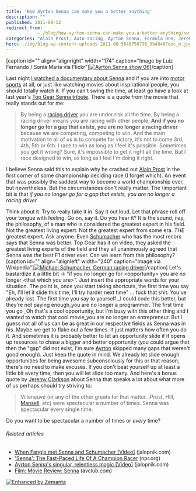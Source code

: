 ```yaml
---
title: 'How Ayrton Senna can make you a better anything'
description: ""
published: 2011-08-12
redirect_from: 
            - /blog/how-ayrton-senna-can-make-you-a-better-anything/swizec/2167
categories: "Alain Prost, Auto racing, Ayrton Senna, Formula One, Jeremy Clarkson, Michael Schumacher, Uncategorized"
hero: ./img/blog-wp-content-uploads-2011-08-5648756796_9b48467eec_m.jpg
---
```

\[caption id="" align="alignright" width="174" caption="Image by Luiz Fernando / Sonia Maria via Flickr"][![Ayrton Senna show 06](./img/blog-wp-content-uploads-2011-08-5648756796_9b48467eec_m.jpg "Ayrton Senna show 06")](http://www.flickr.com/photos/7477245@N05/5648756796)\[/caption]

Last night [I watched a documentary about Senna](http://swizec.com/blog/i-learned-two-things-today-10-8/swizec/2124 "I learned two things today 10.8.") and if you are into [motor sports](http://en.wikipedia.org/wiki/Motorsport "Motorsport") at all, or just like watching movies about inspirational people, you should totally watch it. If you can't swing the time, at least go have a look at last year's [Top Gear Senna tribute](http://www.youtube.com/results?search_query=top+gear+senna&page=&utm_source=opensearch). There is a quote from the movie that really stands out for me:

> By being a [racing driver](http://en.wikipedia.org/wiki/Auto_racing "Auto racing") you are under risk all the time. By being a racing driver means you are racing with other people. **And if you no longer go for a gap that exists, you are no longer a racing driver** because we are competing, competing to win. And the main motivation to all of us is to compete for victory, it's not to come 3rd, 4th, 5th or 6th. I race to win as long as I feel it's possible. Sometimes you get it wrong? Sure, it's impossible to get it right all the time. But I race designed to win, as long as I feel I'm doing it right.

I believe Senna said this to explain why he crashed out [Alain Prost](http://en.wikipedia.org/wiki/Alain_Prost "Alain Prost") in the first corner of some championship deciding race (I forget which). An event that was possibly the saddest way to become a world championship ever, but nevertheless. But the circumstances don't really matter. The \\important bit is that _if you no longer go for a gap that exists, you are no longer a racing driver._

<!--more-->

Think about it. Try to really take it in. Say it out loud. Let that phrase roll off your tongue with feeling. Go on, say it. Do you hear it? It is the sound, nay, the philosophy, of a man who is considered the greatest expert in his field. Not the greatest living expert. Not the greatest expert from some era. _THE_ greatest expert. Ask anyone. Even [Schumacher](http://en.wikipedia.org/wiki/Michael_Schumacher "Michael Schumacher") who has the most recors says that Senna was better. Top Gear has it on video, they asked the greatest living experts of the field and they all unanimously agreed that Senna was _the_ best F1 driver ever. Can we learn from this philosophy? \[caption id="" align="alignleft" width="240" caption="Image via Wikipedia"][![Michael Schumacher, German racing driver](./img/blog-wp-content-uploads-2011-08-300px-Michael_Schumacher1.jpg "Michael Schumacher, German racing driver")](http://commons.wikipedia.org/wiki/File:Michael_Schumacher.jpg)\[/caption] Let's bastardize it a little bit -> "if you no longer go for &lt;opportunity> you are no longer &lt;that which you are>". Just insert the appropriate words for your situation. The point is, once you start taking shortcuts, the first time you say "Eh, I'll let it slide this time, I'll try harder next time" ... fuck that shit. You've already lost. The first time you say to yourself _I could code this better, but they're not paying enough_you are no longer a programmer. The first time you go _Oh that's a cool opportunity, but I'm busy with this other thing and I wanted to watch that cool movie_you are no longer an entrepreneur. But I guess not all of us can be as great in our respective fields as Senna was in his. Maybe we get to flake out a few times. It just matters how often you do it. And sometimes it is probably better to let an opportunity slide if it opens up resources to chase a bigger and better opportunity (you could argue that then the "gap" did not exist, I'm sure [Ayrton](http://en.wikipedia.org/wiki/Ayrton_Senna "Ayrton Senna") skipped many gaps that weren't good enough). Just keep the quote in mind. We already let slide enough opportunities for being awesome subconsciously for this or that reason, there's no need to make excuses. If you don't beat yourself up at least a little bit every time, then you will let slide too many. And here's a bonus quote by [Jeremy Clarkson](http://www.myspace.com/everything/jeremy-clarkson "Jeremy Clarkson") about Senna that speaks a lot about what more of us perhaps should try striving to:

> Villeneuve (or any of the other greats for that matter...Prost, Hill, [Mansell](http://en.wikipedia.org/wiki/Nigel_Mansell "Nigel Mansell"), etc) were spectacular a number of times. Senna was spectacular every single time.

Do you want to be spectacular a number of times or _every_ time?

###### Related articles

- [When Fangio met Senna and Schumacher \[Video\]](http://jalopnik.com/5826851/when-fangio-met-senna-and-schumacher) (jalopnik.com)
- ['Senna': The Fast-Paced Life Of A Champion Racer](http://www.npr.org/2011/08/11/139084426/senna-the-fast-paced-life-of-a-champion-racer?ft=1&f=1008) (npr.org)
- [Ayrton Senna's singular, relentless magic \[Video\]](http://jalopnik.com/5823354/ayrton-sennas-singular-relentless-magic) (jalopnik.com)
- [Film: Movie Review: Senna](http://www.avclub.com/articles/senna,60240/) (avclub.com)

[![Enhanced by Zemanta](http://img.zemanta.com/zemified_e.png?x-id=60a061c1-53f9-4ae4-a23a-98750577b86b)](http://www.zemanta.com/ "Enhanced by Zemanta")